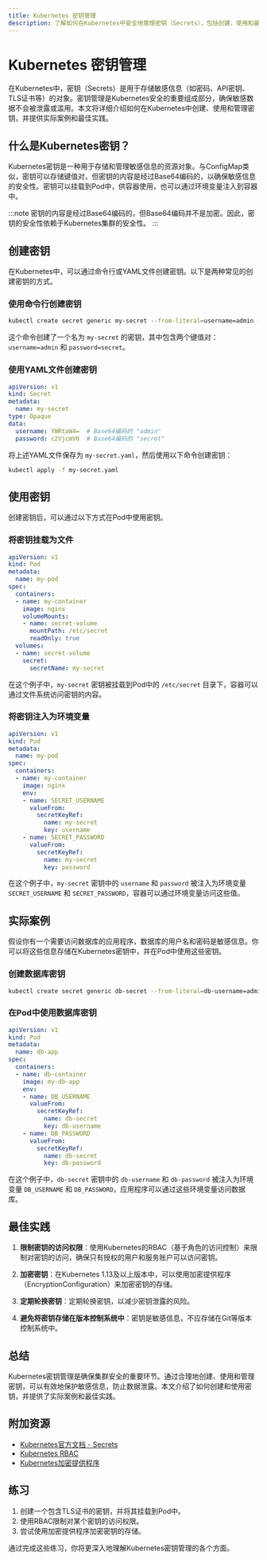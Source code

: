 ```yaml
---
title: Kubernetes 密钥管理
description: 了解如何在Kubernetes中安全地管理密钥（Secrets），包括创建、使用和最佳实践。
---
```


# Kubernetes 密钥管理

在Kubernetes中，密钥（Secrets）是用于存储敏感信息（如密码、API密钥、TLS证书等）的对象。密钥管理是Kubernetes安全的重要组成部分，确保敏感数据不会被泄露或滥用。本文将详细介绍如何在Kubernetes中创建、使用和管理密钥，并提供实际案例和最佳实践。

## 什么是Kubernetes密钥？

Kubernetes密钥是一种用于存储和管理敏感信息的资源对象。与ConfigMap类似，密钥可以存储键值对，但密钥的内容是经过Base64编码的，以确保敏感信息的安全性。密钥可以挂载到Pod中，供容器使用，也可以通过环境变量注入到容器中。

:::note
密钥的内容是经过Base64编码的，但Base64编码并不是加密。因此，密钥的安全性依赖于Kubernetes集群的安全性。
:::

## 创建密钥

在Kubernetes中，可以通过命令行或YAML文件创建密钥。以下是两种常见的创建密钥的方式。

### 使用命令行创建密钥

```bash
kubectl create secret generic my-secret --from-literal=username=admin --from-literal=password=secret
```

这个命令创建了一个名为 `my-secret` 的密钥，其中包含两个键值对：`username=admin` 和 `password=secret`。

### 使用YAML文件创建密钥

```yaml
apiVersion: v1
kind: Secret
metadata:
  name: my-secret
type: Opaque
data:
  username: YWRtaW4=  # Base64编码的 "admin"
  password: c2VjcmV0  # Base64编码的 "secret"
```

将上述YAML文件保存为 `my-secret.yaml`，然后使用以下命令创建密钥：

```bash
kubectl apply -f my-secret.yaml
```

## 使用密钥

创建密钥后，可以通过以下方式在Pod中使用密钥。

### 将密钥挂载为文件

```yaml
apiVersion: v1
kind: Pod
metadata:
  name: my-pod
spec:
  containers:
  - name: my-container
    image: nginx
    volumeMounts:
    - name: secret-volume
      mountPath: /etc/secret
      readOnly: true
  volumes:
  - name: secret-volume
    secret:
      secretName: my-secret
```

在这个例子中，`my-secret` 密钥被挂载到Pod中的 `/etc/secret` 目录下，容器可以通过文件系统访问密钥的内容。

### 将密钥注入为环境变量

```yaml
apiVersion: v1
kind: Pod
metadata:
  name: my-pod
spec:
  containers:
  - name: my-container
    image: nginx
    env:
    - name: SECRET_USERNAME
      valueFrom:
        secretKeyRef:
          name: my-secret
          key: username
    - name: SECRET_PASSWORD
      valueFrom:
        secretKeyRef:
          name: my-secret
          key: password
```

在这个例子中，`my-secret` 密钥中的 `username` 和 `password` 被注入为环境变量 `SECRET_USERNAME` 和 `SECRET_PASSWORD`，容器可以通过环境变量访问这些值。

## 实际案例

假设你有一个需要访问数据库的应用程序，数据库的用户名和密码是敏感信息。你可以将这些信息存储在Kubernetes密钥中，并在Pod中使用这些密钥。

### 创建数据库密钥

```bash
kubectl create secret generic db-secret --from-literal=db-username=admin --from-literal=db-password=supersecret
```

### 在Pod中使用数据库密钥

```yaml
apiVersion: v1
kind: Pod
metadata:
  name: db-app
spec:
  containers:
  - name: db-container
    image: my-db-app
    env:
    - name: DB_USERNAME
      valueFrom:
        secretKeyRef:
          name: db-secret
          key: db-username
    - name: DB_PASSWORD
      valueFrom:
        secretKeyRef:
          name: db-secret
          key: db-password
```

在这个例子中，`db-secret` 密钥中的 `db-username` 和 `db-password` 被注入为环境变量 `DB_USERNAME` 和 `DB_PASSWORD`，应用程序可以通过这些环境变量访问数据库。

## 最佳实践

1. **限制密钥的访问权限**：使用Kubernetes的RBAC（基于角色的访问控制）来限制对密钥的访问，确保只有授权的用户和服务账户可以访问密钥。

2. **加密密钥**：在Kubernetes 1.13及以上版本中，可以使用加密提供程序（EncryptionConfiguration）来加密密钥的存储。

3. **定期轮换密钥**：定期轮换密钥，以减少密钥泄露的风险。

4. **避免将密钥存储在版本控制系统中**：密钥是敏感信息，不应存储在Git等版本控制系统中。

## 总结

Kubernetes密钥管理是确保集群安全的重要环节。通过合理地创建、使用和管理密钥，可以有效地保护敏感信息，防止数据泄露。本文介绍了如何创建和使用密钥，并提供了实际案例和最佳实践。

## 附加资源

- [Kubernetes官方文档 - Secrets](https://kubernetes.io/docs/concepts/configuration/secret/)
- [Kubernetes RBAC](https://kubernetes.io/docs/reference/access-authn-authz/rbac/)
- [Kubernetes加密提供程序](https://kubernetes.io/docs/tasks/administer-cluster/encrypt-data/)

## 练习

1. 创建一个包含TLS证书的密钥，并将其挂载到Pod中。
2. 使用RBAC限制对某个密钥的访问权限。
3. 尝试使用加密提供程序加密密钥的存储。

通过完成这些练习，你将更深入地理解Kubernetes密钥管理的各个方面。